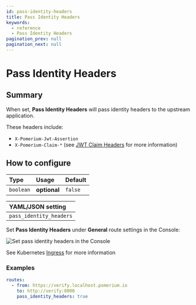 ```yaml
---
id: pass-identity-headers
title: Pass Identity Headers
keywords:
  - reference
  - Pass Identity Headers
pagination_prev: null
pagination_next: null
---
```



# Pass Identity Headers

## Summary

When set, **Pass Identity Headers** will pass identity headers to the upstream application.

These headers include:

- `X-Pomerium-Jwt-Assertion`
- `X-Pomerium-Claim-*` (see [JWT Claim Headers](/docs/reference/jwt-claim-headers) for more information)

## How to configure

| **Type**  | **Usage**    | **Default** |
| :-------- | :----------- | :---------- |
| `boolean` | **optional** | `false`     |

<Tabs>
<TabItem value="Core" label="Core">

| **YAML**/**JSON** setting |
| :------------------------ |
| `pass_identity_headers`   |

</TabItem>
<TabItem value="Enterprise" label="Enterprise">

Set **Pass Identity Headers** under **General** route settings in the Console:

![Set pass identity headers in the Console](../img/routes/identity-headers/pass-identity-headers.png)

</TabItem>
<TabItem value="Kubernetes" label="Kubernetes">

See Kubernetes [Ingress](/docs/deploy/k8s/ingress#annotations) for more information

</TabItem>
</Tabs>

### Examples

```yaml
routes:
  - from: https://verify.localhost.pomerium.io
    to: http://verify:8000
    pass_identity_headers: true
```
